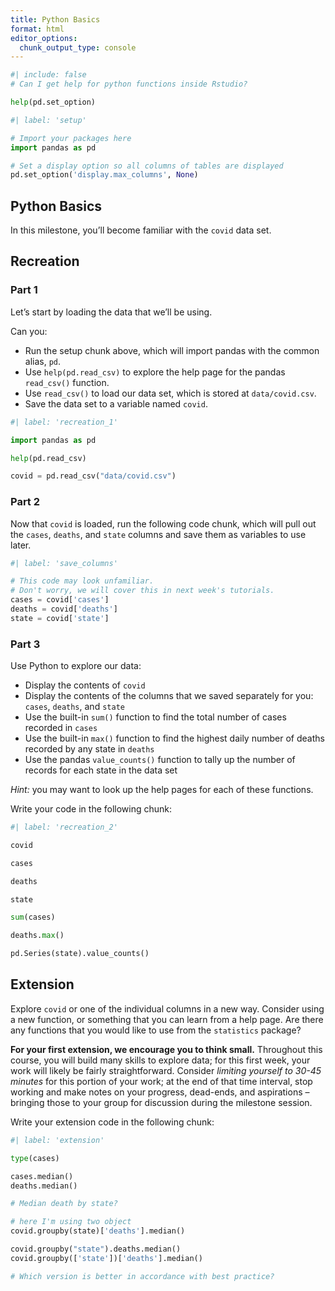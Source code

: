 ```yaml
---
title: Python Basics
format: html
editor_options: 
  chunk_output_type: console
---
```


```python
#| include: false
# Can I get help for python functions inside Rstudio?

help(pd.set_option)
```

```python
#| label: 'setup'

# Import your packages here
import pandas as pd

# Set a display option so all columns of tables are displayed
pd.set_option('display.max_columns', None)
```

## Python Basics

In this milestone, you'll become familiar with the `covid` data set. 

## Recreation

### Part 1

Let's start by loading the data that we'll be using.

Can you:

- Run the setup chunk above, which will import pandas with the common alias, `pd`.
- Use `help(pd.read_csv)` to explore the help page for the pandas `read_csv()` function.
- Use `read_csv()` to load our data set, which is stored at `data/covid.csv`.
- Save the data set to a variable named `covid`.


```python
#| label: 'recreation_1'

import pandas as pd

help(pd.read_csv)

covid = pd.read_csv("data/covid.csv")

```

### Part 2

Now that `covid` is loaded, run the following code chunk, which will pull out the `cases`, `deaths`, and `state` columns and save them as variables to use later. 


```python
#| label: 'save_columns'

# This code may look unfamiliar.
# Don't worry, we will cover this in next week's tutorials. 
cases = covid['cases']
deaths = covid['deaths']
state = covid['state']
```

### Part 3

Use Python to explore our data:

- Display the contents of `covid`
- Display the contents of the columns that we saved separately for you: `cases`, `deaths`, and `state`
- Use the built-in `sum()` function to find the total number of cases recorded in `cases`
- Use the built-in `max()` function to find the highest daily number of deaths recorded by any state in `deaths`
- Use the pandas `value_counts()` function to tally up the number of records for each state in the data set

*Hint:* you may want to look up the help pages for each of these functions.

Write your code in the following chunk:


```python
#| label: 'recreation_2'

covid

cases

deaths

state

sum(cases)

deaths.max()

pd.Series(state).value_counts()

```

## Extension

Explore `covid` or one of the individual columns in a new way.
Consider using a new function, or something that you can learn from a help page. Are there any functions that you would like to use from the `statistics` package?

**For your first extension, we encourage you to think small.** Throughout this course, you will build many skills to explore data; for this first week, your work will likely be fairly straightforward. Consider _limiting yourself to 30-45 minutes_ for this portion of your work; at the end of that time interval, stop working and make notes on your progress, dead-ends, and aspirations -- bringing those to your group for discussion during the milestone session.

Write your extension code in the following chunk:


```python
#| label: 'extension'

type(cases)

cases.median()
deaths.median()

# Median death by state?

# here I'm using two object
covid.groupby(state)['deaths'].median()

covid.groupby("state").deaths.median()
covid.groupby(['state'])['deaths'].median()

# Which version is better in accordance with best practice?


```

